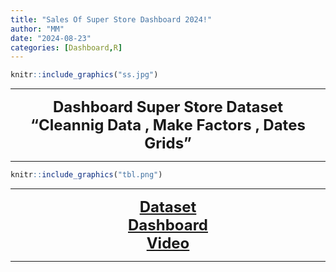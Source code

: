 ```yaml
---
title: "Sales Of Super Store Dashboard 2024!"
author: "MM"
date: "2024-08-23"
categories: [Dashboard,R]
---
```



```r
knitr::include_graphics("ss.jpg")
```


---

<center><font size="+2">**Dashboard Super Store Dataset**</font></center>

<center><font size="+2">**"Cleannig Data , Make Factors , Dates Grids "**</font></center>

---

```r
knitr::include_graphics("tbl.png")
```

---

<center><font size="+2">**[Dataset](https://www.kaggle.com/datasets/vivek468/superstore-dataset-final){target="_blank"}**</font></center>


<center><font size="+2">**[Dashboard](https://afaaqitc.github.io/super_store/){target="\"_blank"}**</font></center>


<center><font size="+2">**[Video](https://www.youtube.com/watch?v=soEWkBxrTVc){taget="_blank}**</font></center>

---